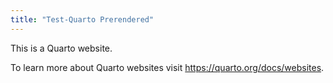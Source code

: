 ```yaml
---
title: "Test-Quarto Prerendered"
---
```


This is a Quarto website.

To learn more about Quarto websites visit <https://quarto.org/docs/websites>.
